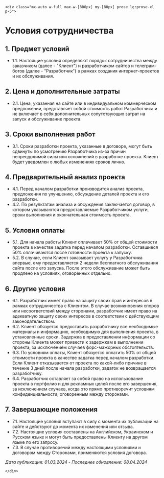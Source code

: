 
<Layout title='Условия сотрудничества'>

    <div class="mx-auto w-full max-w-[800px] my-[80px] prose lg:prose-xl p-5">


# Условия сотрудничества

## 1. Предмет условий

- 1.1. Настоящие условия определяют порядок сотрудничества между заказчиком (далее - "Клиент") и разработчиком сайтов и телеграм-ботов (далее - "Разработчик") в рамках создания интернет-проектов и их обслуживания.

## 2. Цена и дополнительные затраты

- 2.1. Цена, указанная на сайте или в индивидуальном коммерческом предложении, представляет собой стоимость работ Разработчика и не включает в себя дополнительных сопутствующих затрат на запуск и обслуживание проекта.

## 3. Сроки выполнения работ

- 3.1. Сроки разработки проекта, указанные в договоре, могут быть сдвинуты по усмотрению Разработчика из-за причин непреодолимой силы или осложнений в разработке проекта. Клиент будет уведомлен о любых изменениях сроков лично.

## 4. Предварительный анализ проекта

- 4.1. Перед началом разработки производится анализ проекта, предложения по улучшению, обсуждение деталей проекта и его разработки.
- 4.2. По результатам анализа и обсуждения заключается договор, в котором указываются предоставляемые Разработчиком услуги, сроки выполнения и окончательная стоимость проекта.

## 5. Условия оплаты

- 5.1. Для начала работы Клиент оплачивает 50% от общей стоимости проекта в качестве задатка перед началом разработки. Оставшиеся 50% оплачиваются после готовности проекта к запуску.
- 5.2. В случае, если Клиент заказывает услугу у Разработчика впервые, ему предоставляется 2 недели бесплатного обслуживания сайта после его запуска. После этого обслуживание может быть продлено на условиях, оговоренных отдельно.

## 6. Другие условия

- 6.1. Разработчик имеет право на защиту своих прав и интересов в рамках сотрудничества с Клиентом. В случае возникновения споров или несоответствий между сторонами, разработчик имеет право на адекватную защиту своих интересов в соответствии с действующим законодательством.
- 6.2. Клиент обязуется предоставить разработчику все необходимые материалы и информацию, необходимую для выполнения проекта, в установленные сроки. Задержка в предоставлении информации со стороны Клиента может привести к задержкам в выполнении проекта, за исключением случаев форс-мажорных обстоятельств.
- 6.3. По условиям оплаты, Клиент обязуется оплатить 50% от общей стоимости проекта в качестве задатка перед началом разработки. Если Клиент отказывается от проекта по какой-либо причине в течение 3 дней после начала разработки, задаток не возвращается разработчику.
- 6.4. Разработчик оставляет за собой право на использование проекта в портфолио и для рекламных целей после его завершения, за исключением случаев, когда это прямо противоречит условиям конфиденциальности, оговоренным между сторонами.

## 7. Завершающие положения

- 7.1. Настоящие условия вступают в силу с момента их публикации на сайте и действуют до момента их изменения или отзыва.
- 7.2. Настоящие условия составлены на Английском, Украинском и Русском языке и могут быть предоставлены Клиенту на другом языке по его запросу.
- 7.3. В случае противоречий между настоящими условиями и договором между Сторонами, применяются условия договора.

*Дата публикации: 01.03.2024* - *Последнее обновление: 08.04.2024*


    </div>
    
</Layout>